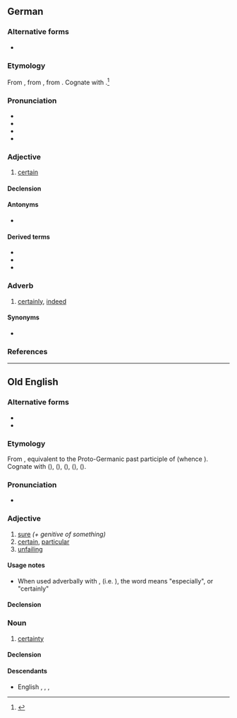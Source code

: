 {{also|gewiß}}
==German==

===Alternative forms===
* {{l|de|gewiß}}

===Etymology===
{{PIE root|de|weyd}}
From {{inh|de|gmh|gewis}}, from {{inh|de|goh|gewis}}, from {{inh|de|gem-pro|*gawissaz||known, certain, sure}}. Cognate with {{cog|nl|wis}}.<ref>{{R:Kluge 1891‎|gewiß}}</ref>

===Pronunciation===
* {{IPA|de|/ɡəˈvɪs/}}
* {{rhymes|de|ɪs}}
* {{audio|de|DE-gewiss.ogg|audio}}
* {{audio|de|BY-gewiss.ogg|Audio (Bavarian)}}

===Adjective===
{{de-adj|er|gewissesten}}

# [[certain]]

====Declension====
{{de-decl-adj|gewiss|gewisser|gewissest}}

====Antonyms====
* {{l|de|ungewiss}}

====Derived terms====
* {{l|de|in gewisser Weise}}
* {{l|de|gewissermaßen}}
* {{l|de|Gewissheit}}

===Adverb===
{{de-adv}}

# [[certainly]], [[indeed]]

====Synonyms====
* {{l|de|sicherlich}}

===References===
<references/>

----

==Old English==

===Alternative forms===
* {{alter|ang|ġewis}}
* {{alter|ang|ġeƿiss||wynn spelling}}

===Etymology===
From {{inh|ang|gem-pro|*gawissaz||certain}}, equivalent to {{prefix|ang|ge||alt1=ġe-}} the Proto-Germanic past participle of {{m|gem-pro|*witaną}} (whence {{cog|ang|witan}}). Cognate with {{cog|ofs|wiss}} ({{cog|fy|wis}}),
{{cog|osx|giwiss}} ({{cog|nds|gewiss}}), {{cog|odt|*giwis}} ({{cog|nl|gewis}}), {{cog|goh|giwiss}} ({{cog|de|gewiss}}), {{cog|non|viss}} ({{cog|sv|viss}}).

===Pronunciation===
* {{ang-IPA|ġewiss}}

===Adjective===
{{ang-adj|ġewiss}}

# [[sure]] ''(+ genitive of something)''
# [[certain]], [[particular]]
# [[unfailing]]

====Usage notes====
* When used adverbally with {{m|ang|mid}}, (i.e. {{m|ang|mid ġewisse}}), the word means "especially", or "certainly"

====Declension====
{{ang-adecl|ġewiss}}

===Noun===
{{ang-noun|head=ġewiss|n}}

# [[certainty]]

====Declension====
{{ang-decl-noun-a-n|ġewiss}}

====Descendants====
* English {{l|en|ywis}}, {{l|en|iwis}}, {{l|en|wis}}, {{l|en|wiss}}